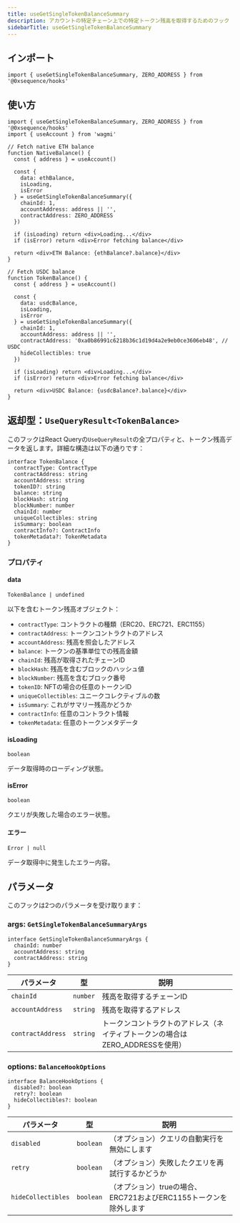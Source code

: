 ```yaml
---
title: useGetSingleTokenBalanceSummary
description: アカウントの特定チェーン上での特定トークン残高を取得するためのフック
sidebarTitle: useGetSingleTokenBalanceSummary
---
```


## インポート

```tsx
import { useGetSingleTokenBalanceSummary, ZERO_ADDRESS } from '@0xsequence/hooks'
```

## 使い方

```tsx
import { useGetSingleTokenBalanceSummary, ZERO_ADDRESS } from '@0xsequence/hooks'
import { useAccount } from 'wagmi'

// Fetch native ETH balance
function NativeBalance() {
  const { address } = useAccount()
  
  const {
    data: ethBalance,
    isLoading,
    isError
  } = useGetSingleTokenBalanceSummary({
    chainId: 1,
    accountAddress: address || '',
    contractAddress: ZERO_ADDRESS
  })

  if (isLoading) return <div>Loading...</div>
  if (isError) return <div>Error fetching balance</div>

  return <div>ETH Balance: {ethBalance?.balance}</div>
}

// Fetch USDC balance
function TokenBalance() {
  const { address } = useAccount()
  
  const {
    data: usdcBalance,
    isLoading,
    isError
  } = useGetSingleTokenBalanceSummary({
    chainId: 1,
    accountAddress: address || '',
    contractAddress: '0xa0b86991c6218b36c1d19d4a2e9eb0ce3606eb48', // USDC
    hideCollectibles: true
  })

  if (isLoading) return <div>Loading...</div>
  if (isError) return <div>Error fetching balance</div>

  return <div>USDC Balance: {usdcBalance?.balance}</div>
}
```

## 返却型：`UseQueryResult<TokenBalance>`
このフックはReact Queryの`UseQueryResult`の全プロパティと、トークン残高データを返します。詳細な構造は以下の通りです：

```tsx
interface TokenBalance {
  contractType: ContractType
  contractAddress: string
  accountAddress: string
  tokenID?: string
  balance: string
  blockHash: string
  blockNumber: number
  chainId: number
  uniqueCollectibles: string
  isSummary: boolean
  contractInfo?: ContractInfo
  tokenMetadata?: TokenMetadata
}
```

### プロパティ

#### data
`TokenBalance | undefined`

以下を含むトークン残高オブジェクト：
- `contractType`: コントラクトの種類（ERC20、ERC721、ERC1155）
- `contractAddress`: トークンコントラクトのアドレス
- `accountAddress`: 残高を照会したアドレス
- `balance`: トークンの基準単位での残高金額
- `chainId`: 残高が取得されたチェーンID
- `blockHash`: 残高を含むブロックのハッシュ値
- `blockNumber`: 残高を含むブロック番号
- `tokenID`: NFTの場合の任意のトークンID
- `uniqueCollectibles`: ユニークコレクティブルの数
- `isSummary`: これがサマリー残高かどうか
- `contractInfo`: 任意のコントラクト情報
- `tokenMetadata`: 任意のトークンメタデータ

#### isLoading
`boolean`

データ取得時のローディング状態。

#### isError
`boolean`

クエリが失敗した場合のエラー状態。

#### エラー
`Error | null`

データ取得中に発生したエラー内容。

## パラメータ
このフックは2つのパラメータを受け取ります：

### args: `GetSingleTokenBalanceSummaryArgs`

```tsx
interface GetSingleTokenBalanceSummaryArgs {
  chainId: number
  accountAddress: string
  contractAddress: string
}
```

| パラメータ             | 型        | 説明                                             |
| ----------------- | -------- | ---------------------------------------------- |
| `chainId`         | `number` | 残高を取得するチェーンID                                  |
| `accountAddress`  | `string` | 残高を取得するアドレス                                    |
| `contractAddress` | `string` | トークンコントラクトのアドレス（ネイティブトークンの場合はZERO\_ADDRESSを使用） |

### options: `BalanceHookOptions`

```tsx
interface BalanceHookOptions {
  disabled?: boolean
  retry?: boolean
  hideCollectibles?: boolean
}
```

| パラメータ              | 型         | 説明                                        |
| ------------------ | --------- | ----------------------------------------- |
| `disabled`         | `boolean` | （オプション）クエリの自動実行を無効にします                    |
| `retry`            | `boolean` | （オプション）失敗したクエリを再試行するかどうか                  |
| `hideCollectibles` | `boolean` | （オプション）trueの場合、ERC721およびERC1155トークンを除外します |
